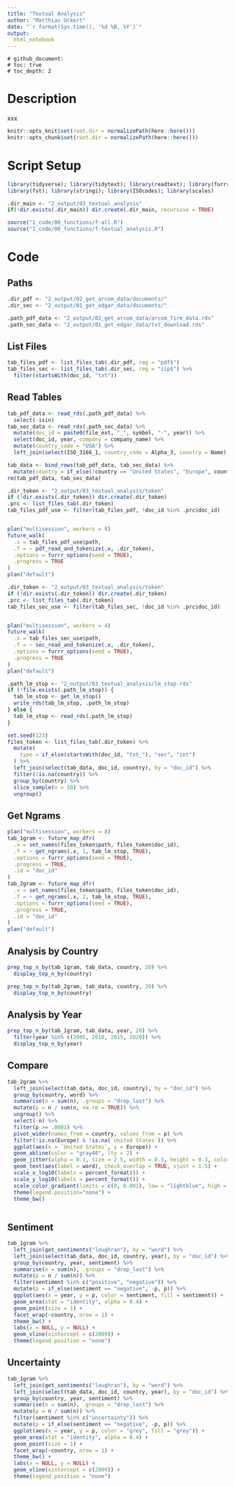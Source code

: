 ```yaml
---
title: "Textual Analysis"
author: "Matthias Uckert"
date: "`r format(Sys.time(), '%d %B, %Y')`"
output: 
  html_notebook
---
```


    # github_document:
    # toc: true
    # toc_depth: 2

# Description

xxx

```r
knitr::opts_knit$set(root.dir = normalizePath(here::here())) 
knitr::opts_chunk$set(root.dir = normalizePath(here::here())) 
```

# Script Setup

```r
library(tidyverse); library(tidytext); library(readtext); library(furrr)
library(fst); library(stringi); library(ISOcodes); library(scales)

.dir_main <- "2_output/03_textual_analysis"
if(!dir.exists(.dir_main)) dir.create(.dir_main, recursive = TRUE)

source("1_code/00_functions/f-all.R")
source("1_code/00_functions/f-textual_analysis.R")
```

# Code

## Paths
```r
.dir_pdf <- "2_output/02_get_arcom_data/documents/"
.dir_sec <- "2_output/01_get_edgar_data/documents/"

.path_pdf_data <- "2_output/02_get_arcom_data/arcom_firm_data.rds"
.path_sec_data <- "2_output/01_get_edgar_data/txt_download.rds"
```

## List Files
```r
tab_files_pdf <- list_files_tab(.dir_pdf, reg = "pdf$")
tab_files_sec <- list_files_tab(.dir_sec, reg = "zip$") %>%
  filter(startsWith(doc_id, "txt"))
```

## Read Tables
```r
tab_pdf_data <- read_rds(.path_pdf_data) %>%
  select(-isin)
tab_sec_data <- read_rds(.path_sec_data) %>%
  mutate(doc_id = paste0(file_ext, "_", symbol, "-", year)) %>%
  select(doc_id, year, company = company_name) %>%
  mutate(country_code = "USA") %>%
  left_join(select(ISO_3166_1, country_code = Alpha_3, country = Name), by = "country_code")

tab_data <- bind_rows(tab_pdf_data, tab_sec_data) %>%
  mutate(country = if_else(!country == "United States", "Europe", country))
rm(tab_pdf_data, tab_sec_data)

```



```r
.dir_token <- "2_output/03_textual_analysis/token"
if (!dir.exists(.dir_token)) dir.create(.dir_token)
.prc <- list_files_tab(.dir_token)
tab_files_pdf_use <- filter(tab_files_pdf, !doc_id %in% .prc$doc_id)


plan("multisession", workers = 8)
future_walk(
  .x = tab_files_pdf_use$path,
  .f = ~ pdf_read_and_tokenize(.x, .dir_token),
  .options = furrr_options(seed = TRUE),
  .progress = TRUE
)
plan("default")
```


```r
.dir_token <- "2_output/03_textual_analysis/token"
if (!dir.exists(.dir_token)) dir.create(.dir_token)
.prc <- list_files_tab(.dir_token)
tab_files_sec_use <- filter(tab_files_sec, !doc_id %in% .prc$doc_id)


plan("multisession", workers = 4)
future_walk(
  .x = tab_files_sec_use$path,
  .f = ~ sec_read_and_tokenize(.x, .dir_token),
  .options = furrr_options(seed = TRUE),
  .progress = TRUE
)
plan("default")
```



```r
.path_lm_stop <- "2_output/03_textual_analysis/lm_stop.rds"
if (!file.exists(.path_lm_stop)) {
  tab_lm_stop <- get_lm_stop()
  write_rds(tab_lm_stop, .path_lm_stop)
} else {
  tab_lm_stop <- read_rds(.path_lm_stop)
}
```


```r
set.seed(123)
files_token <- list_files_tab(.dir_token) %>%
  mutate(
    type = if_else(startsWith(doc_id, "txt_"), "sec", "int")
  ) %>%
  left_join(select(tab_data, doc_id, country), by = "doc_id") %>%
  filter(!is.na(country)) %>%
  group_by(country) %>%
  slice_sample(n = 10) %>%
  ungroup()
```


## Get Ngrams
```r
plan("multisession", workers = 8)
tab_1gram <- future_map_dfr(
  .x = set_names(files_token$path, files_token$doc_id),
  .f = ~ get_ngrams(.x, 1, tab_lm_stop, TRUE),
  .options = furrr_options(seed = TRUE),
  .progress = TRUE,
  .id = "doc_id"
)
tab_2gram <- future_map_dfr(
  .x = set_names(files_token$path, files_token$doc_id),
  .f = ~ get_ngrams(.x, 2, tab_lm_stop, TRUE),
  .options = furrr_options(seed = TRUE),
  .progress = TRUE,
  .id = "doc_id"
)
plan("default")
```


## Analysis by Country
```r
prep_top_n_by(tab_1gram, tab_data, country, 20) %>%
  display_top_n_by(country)
```

```r
prep_top_n_by(tab_2gram, tab_data, country, 20) %>%
  display_top_n_by(country)
```

## Analysis by Year
```r
prep_top_n_by(tab_1gram, tab_data, year, 20) %>%
  filter(year %in% c(2005, 2010, 2015, 2020)) %>%
  display_top_n_by(year)
```

## Compare 
```r
tab_2gram %>%
  left_join(select(tab_data, doc_id, country), by = "doc_id") %>%
  group_by(country, word) %>%
  summarise(n = sum(n), .groups = "drop_last") %>%
  mutate(p = n / sum(n, na.rm = TRUE)) %>%
  ungroup() %>%
  select(-n) %>%
  filter(p >= .0001) %>%
  pivot_wider(names_from = country, values_from = p) %>%
  filter(!is.na(Europe) & !is.na(`United States`)) %>%
  ggplot(aes(x = `United States`, y = Europe)) +
  geom_abline(color = "gray40", lty = 2) +
  geom_jitter(alpha = 0.1, size = 2.5, width = 0.3, height = 0.3, color = "blue") +
  geom_text(aes(label = word), check_overlap = TRUE, vjust = 1.5) +
  scale_x_log10(labels = percent_format()) +
  scale_y_log10(labels = percent_format()) +
  scale_color_gradient(limits = c(0, 0.001), low = "lightblue", high = "blue") +
  theme(legend.position="none") +
  theme_bw()
  
```

## Sentiment
```r
tab_1gram %>%
  left_join(get_sentiments("loughran"), by = "word") %>%
  left_join(select(tab_data, doc_id, country, year), by = "doc_id") %>%
  group_by(country, year, sentiment) %>%
  summarise(n = sum(n), .groups = "drop_last") %>%
  mutate(p = n / sum(n)) %>%
  filter(sentiment %in% c("positive", "negative")) %>%
  mutate(p = if_else(sentiment == "negative", -p, p)) %>%
  ggplot(aes(x = year, y = p, color = sentiment, fill = sentiment)) +
  geom_area(stat = "identity", alpha = 0.4) +
  geom_point(size = 1) +
  facet_wrap(~country, nrow = 1) +
  theme_bw() +
  labs(x = NULL, y = NULL) +
  geom_vline(xintercept = c(2009)) +
  theme(legend.position = "none")
```

## Uncertainty
```r
tab_1gram %>%
  left_join(get_sentiments("loughran"), by = "word") %>%
  left_join(select(tab_data, doc_id, country, year), by = "doc_id") %>%
  group_by(country, year, sentiment) %>%
  summarise(n = sum(n), .groups = "drop_last") %>%
  mutate(p = n / sum(n)) %>%
  filter(sentiment %in% c("uncertainty")) %>%
  mutate(p = if_else(sentiment == "negative", -p, p)) %>%
  ggplot(aes(x = year, y = p, color = "grey", fill = "grey")) +
  geom_area(stat = "identity", alpha = 0.4) +
  geom_point(size = 1) +
  facet_wrap(~country, nrow = 1) +
  theme_bw() +
  labs(x = NULL, y = NULL) +
  geom_vline(xintercept = c(2009)) +
  theme(legend.position = "none")
```

